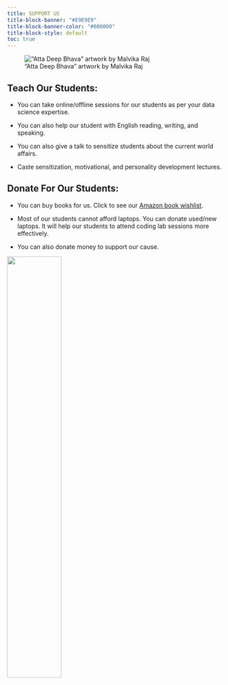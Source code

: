 ```yaml
---
title: SUPPORT US
title-block-banner: "#E9E9E9"
title-block-banner-color: "#000000"
title-block-style: default
toc: true
---
```


!["Atta Deep Bhava" artwork by Malvika Raj](images/buddha.jpg)

## Teach Our Students:

- You can take online/offline sessions for our students as per your data science expertise.

- You can also help our student with English reading, writing, and speaking.

- You can also give a talk to sensitize students about the current world affairs.

- Caste sensitization, motivational, and personality development lectures.

## Donate For Our Students:

- You can buy books for us. Click to see our [Amazon book wishlist](https://www.amazon.in/hz/wishlist/ls/34WFKDGTLJGSJ?ref_=wl_share).

- Most of our students cannot afford laptops. You can donate used/new laptops. It will help our students to attend coding lab sessions more effectively.

- You can also donate money to support our cause.

![](images/donation.png){width="50%" fig-align="center"}
